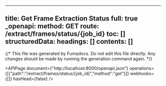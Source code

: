 <!-- AUTO-GENERATED: fumadocs-openapi (safe to overwrite) -->

---
title: Get Frame Extraction Status
full: true
_openapi:
  method: GET
  route: /extract/frames/status/{job_id}
  toc: []
  structuredData:
    headings: []
    contents: []
---

{/* This file was generated by Fumadocs. Do not edit this file directly. Any changes should be made by running the generation command again. */}

<APIPage document={"http://localhost:8000/openapi.json"} operations={[{"path":"/extract/frames/status/{job_id}","method":"get"}]} webhooks={[]} hasHead={false} />